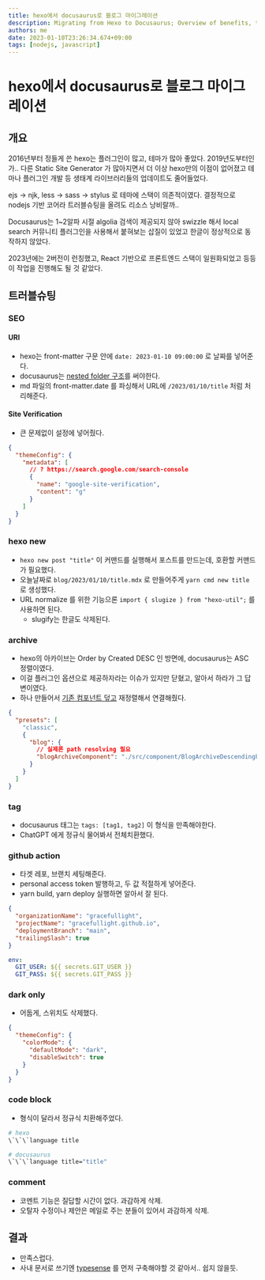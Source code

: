 ```yaml
---
title: hexo에서 docusaurus로 블로그 마이그레이션
description: Migrating from Hexo to Docusaurus; Overview of benefits, troubleshooting tips for SEO and Site Verification.
authors: me
date: 2023-01-10T23:26:34.674+09:00
tags: [nodejs, javascript]
---
```


# hexo에서 docusaurus로 블로그 마이그레이션

## 개요

2016년부터 정들게 쓴 hexo는 플러그인이 많고, 테마가 많아 좋았다.
2019년도부터인가.. 다른 Static Site Generator 가 많아지면서 더 이상 hexo만의 이점이 없어졌고
테마나 플러그인 개발 등 생태계 라이브러리들의 업데이트도 줄어들었다.

ejs -> njk, less -> sass -> stylus 로 테마에 스택이 의존적이였다.
결정적으로 nodejs 기반 코어라 트러블슈팅을 올려도 리소스 낭비랄까..

Docusaurus는 1~2알파 시절 algolia 검색이 제공되지 않아
swizzle 해서 local search 커뮤니티 플러그인을 사용해서 붙혀보는 삽질이 있었고 한글이 정상적으로 동작하지 않았다.

2023년에는 2버전이 런칭했고, React 기반으로 프론트엔드 스택이 일원화되었고 등등 이 작업을 진행해도 될 것 같았다.

## 트러블슈팅

### SEO

#### URI

- hexo는 front-matter 구문 안에 `date: 2023-01-10 09:00:00` 로 날짜를 넣어준다.
- docusaurus는 [nested folder 구조](https://docusaurus.io/docs/blog#blog-post-date)를 써야한다.
- md 파일의 front-matter.date 를 파싱해서 URL에 `/2023/01/10/title` 처럼 처리해준다.

#### Site Verification

- 큰 문제없이 설정에 넣어줬다.

```json title="docusaurus.config.js"
{
  "themeConfig": {
    "metadata": [
      // ? https://search.google.com/search-console
      {
        "name": "google-site-verification",
        "content": "g"
      }
    ]
  }
}
```

### hexo new

- `hexo new post "title"` 이 커맨드를 실행해서 포스트를 만드는데, 호환할 커맨드가 필요했다.
- 오늘날짜로 `blog/2023/01/10/title.mdx` 로 만들어주게 `yarn cmd new title` 로 생성했다.
- URL normalize 를 위한 기능으론 `import { slugize } from "hexo-util";` 를 사용하면 된다.
  - slugify는 한글도 삭제된다.

### archive

- hexo의 아카이브는 Order by Created DESC 인 방면에, docusaurus는 ASC 정렬이였다.
- 이걸 플러그인 옵션으로 제공하자라는 이슈가 있지만 닫혔고, 알아서 하라가 그 답변이였다.
- 하나 만들어서 [기존 컴포넌트 덮고](https://github.com/facebook/docusaurus/blob/main/packages/docusaurus-theme-classic/src/theme/BlogArchivePage/index.tsx) 재정렬해서 연결해줬다.

```json title="docusaurus.config.js"
{
  "presets": [
    "classic",
    {
      "blog": {
        // 실제론 path resolving 필요
        "blogArchiveComponent": "./src/component/BlogArchiveDescendingPage.tsx"
      }
    }
  ]
}
```

### tag

- docusaurus 태그는 `tags: [tag1, tag2]` 이 형식을 만족해야한다.
- ChatGPT 에게 정규식 물어봐서 전체치환했다.

### github action

- 타겟 레포, 브랜치 세팅해준다.
- personal access token 발행하고, 두 값 적절하게 넣어준다.
- yarn build, yarn deploy 실행하면 알아서 잘 된다.

```json title="docusaurus.config.js"
{
  "organizationName": "gracefullight",
  "projectName": "gracefullight.github.io",
  "deploymentBranch": "main",
  "trailingSlash": true
}
```

```yml title="workflows/main.yml"
env:
  GIT_USER: ${{ secrets.GIT_USER }}
  GIT_PASS: ${{ secrets.GIT_PASS }}
```

### dark only

- 어둡게, 스위치도 삭제했다.

```json title="docusaurus.config.js"
{
  "themeConfig": {
    "colorMode": {
      "defaultMode": "dark",
      "disableSwitch": true
    }
  }
}
```

### code block

- 형식이 달라서 정규식 치환해주었다.

```bash
# hexo
\`\`\`language title

# docusaurus
\`\`\`language title="title"
```

### comment

- 코멘트 기능은 질답할 시간이 없다. 과감하게 삭제.
- 오탈자 수정이나 제안은 메일로 주는 분들이 있어서 과감하게 삭제.

## 결과

- 만족스럽다.
- 사내 문서로 쓰기엔 [typesense](https://docusaurus.io/docs/search#using-typesense-docsearch) 를 먼저 구축해야할 것 같아서.. 쉽지 않을듯.
